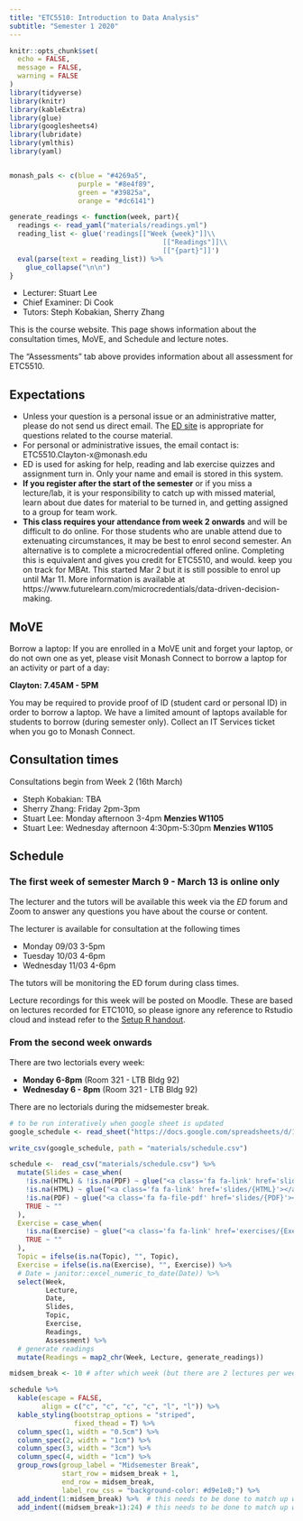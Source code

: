 ```yaml
---
title: "ETC5510: Introduction to Data Analysis"
subtitle: "Semester 1 2020"
---
```


```r
knitr::opts_chunk$set(
  echo = FALSE,
  message = FALSE,
  warning = FALSE
)
library(tidyverse)
library(knitr)
library(kableExtra)
library(glue)
library(googlesheets4)
library(lubridate)
library(ymlthis)
library(yaml)


monash_pals <- c(blue = "#4269a5",
                 purple = "#8e4f89", 
                 green = "#39825a", 
                 orange = "#dc6141")
```

```r
generate_readings <- function(week, part){
  readings <- read_yaml("materials/readings.yml")
  reading_list <- glue('readings[["Week {week}"]]\\
                                      [["Readings"]]\\
                                      [["{part}"]]')
  eval(parse(text = reading_list)) %>% 
    glue_collapse("\n\n")
}

```

- Lecturer: Stuart Lee
- Chief Examiner: Di Cook
- Tutors: Steph Kobakian, Sherry Zhang

This is the course website. This page shows information about the consultation times, MoVE, and Schedule and lecture notes.

The "Assessments" tab above provides information about all assessment for ETC5510.

## Expectations 

- Unless your question is a personal issue or an administrative matter, please do not send us direct email. The [ED site](https://edstem.org/) is appropriate for questions related to the course material.
- For personal or administrative issues, the email contact is: ETC5510.Clayton-x@monash.edu
- ED is used for asking for help, reading and lab exercise quizzes and assignment turn in. Only your name and email is stored in this system.
- **If you register after the start of the semester** or if you
  miss a lecture/lab, it is your responsibility to catch up with
  missed material, learn about due dates for material to be turned in,
  and getting assigned to a group for team work.
- **This class requires your attendance from week 2 onwards** and will be difficult 
to do online. For those students who are unable attend due to extenuating 
circumstances, it may be best to enrol second semester. An alternative is to complete
a microcredential offered online. Completing this is equivalent and gives you credit for ETC5510, and would. keep you on track for MBAt. This started Mar 2 but it is still possible to enrol up until Mar 11. More information is available at  https://www.futurelearn.com/microcredentials/data-driven-decision-making. 


## MoVE

Borrow a laptop: If you are enrolled in a MoVE unit and forget your laptop, or do not own one as yet, please visit Monash Connect to borrow a laptop for an activity or part of a day:

**Clayton: 7.45AM - 5PM**

You may be required to provide proof of ID (student card or personal ID) in order to borrow a laptop. We have a limited amount of laptops available for students to borrow (during semester only). Collect an IT Services ticket when you go to Monash Connect.

## Consultation times

Consultations begin from Week 2 (16th March)

- Steph Kobakian: TBA
- Sherry Zhang: Friday 2pm-3pm
- Stuart Lee: Monday afternoon 3-4pm **Menzies W1105**
- Stuart Lee: Wednesday afternoon 4:30pm-5:30pm **Menzies W1105**

## Schedule

### The first week of semester March 9 - March 13 is online only

The lecturer and the tutors will be available
this week via the *ED* forum and Zoom
to answer any questions you have about the course or content. 

The lecturer is available for consultation at the following times 

- Monday 09/03 3-5pm
- Tuesday 10/03 4-6pm
- Wednesday 11/03 4-6pm

The tutors will be monitoring the ED forum during class times.

Lecture recordings for this week will be posted on Moodle. These are based on lectures recorded for ETC1010, so please ignore any reference to Rstudio
cloud and instead refer to the [Setup R handout](slides/setup.html).  


### From the second week onwards
There are two lectorials every week:

* **Monday 6-8pm** (Room 321 - LTB Bldg 92)
* **Wednesday 6 - 8pm** (Room 321 - LTB Bldg 92)

There are no lectorials during the midsemester break.

```r
# to be run interatively when google sheet is updated
google_schedule <- read_sheet("https://docs.google.com/spreadsheets/d/1YkHiIwPxJbmWdsnjow_ju59QIwJVMMZEcWzqARpCkco/edit?usp=sharing")

write_csv(google_schedule, path = "materials/schedule.csv")
```


```r
schedule <-  read_csv("materials/schedule.csv") %>% 
  mutate(Slides = case_when(
    !is.na(HTML) & !is.na(PDF) ~ glue("<a class='fa fa-link' href='slides/{HTML}'></a> <a class='fa fa-file-pdf' href='slides/{PDF}'></a>"),
    !is.na(HTML) ~ glue("<a class='fa fa-link' href='slides/{HTML}'></a>"),
    !is.na(PDF) ~ glue("<a class='fa fa-file-pdf' href='slides/{PDF}'></a>"),
    TRUE ~ ""
  ),
  Exercise = case_when(
    !is.na(Exercise) ~ glue("<a class='fa fa-link' href='exercises/{Exercise}'></a>"),
    TRUE ~ ""
  ),
  Topic = ifelse(is.na(Topic), "", Topic),
  Exercise = ifelse(is.na(Exercise), "", Exercise)) %>% 
  # Date = janitor::excel_numeric_to_date(Date)) %>% 
  select(Week, 
         Lecture, 
         Date, 
         Slides, 
         Topic, 
         Exercise, 
         Readings, 
         Assessment) %>% 
  # generate readings
  mutate(Readings = map2_chr(Week, Lecture, generate_readings)) 

midsem_break <- 10 # after which week (but there are 2 lectures per week)

schedule %>% 
  kable(escape = FALSE, 
        align = c("c", "c", "c", "c", "l", "l")) %>% 
  kable_styling(bootstrap_options = "striped",
                fixed_thead = T) %>% 
  column_spec(1, width = "0.5cm") %>% 
  column_spec(2, width = "1cm") %>% 
  column_spec(3, width = "3cm") %>% 
  column_spec(4, width = "1cm") %>% 
  group_rows(group_label = "Midsemester Break", 
             start_row = midsem_break + 1, 
             end_row = midsem_break, 
             label_row_css = "background-color: #d9e1e8;") %>% 
  add_indent(1:midsem_break) %>%  # this needs to be done to match up with above
  add_indent((midsem_break+1):24) # this needs to be done to match up with above
```



